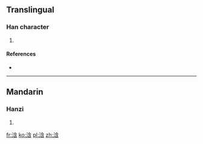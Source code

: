 ==Translingual==

===Han character===
{{Han char|rn=85|rad=水|as=07|sn=10|four=|canj=水人戈口 (EOIR), X水人戈口 (XEOIR)}}

# {{defn|Han|sort=水07}}

====References====
* {{Han ref|kx=0623.240|dkj=17461|dj=1021.130|hdz=31630.010|uh=6D5B|ud=27995}}

----

==Mandarin==

===Hanzi===
{{cmn-hanzi|pin=[[hán]] ([[han2]]), [[hàn]] ([[han4]])|wg=han<sup>2</sup>, han<sup>4</sup>}}

# {{defn|lang=cmn|sort=水07}}

[[fr:浛]]
[[ko:浛]]
[[pl:浛]]
[[zh:浛]]